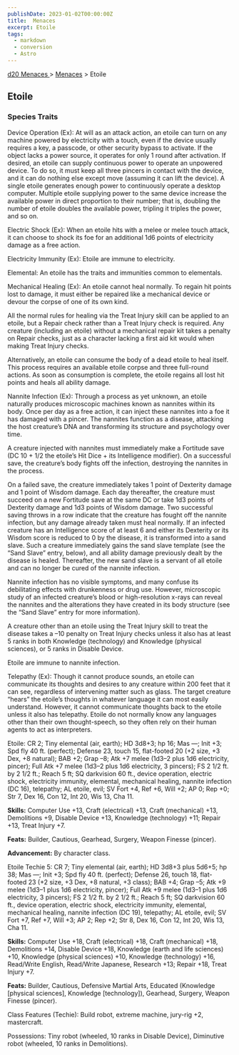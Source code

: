 ```yaml
---
publishDate: 2023-01-02T00:00:00Z
title:  Menaces
excerpt: Etoile
tags:
  - markdown
  - conversion
  - Astro
---
```


[ d20 Menaces ](/#menacesD20) > [ Menaces](menaces-d20-menaces-index) > Etoile

##  Etoile

###  Species Traits

Device Operation (Ex): At will as an attack action, an etoile can turn on any
machine powered by electricity with a touch, even if the device usually
requires a key, a passcode, or other security bypass to activate. If the
object lacks a power source, it operates for only 1 round after activation. If
desired, an etoile can supply continuous power to operate an unpowered device.
To do so, it must keep all three pincers in contact with the device, and it
can do nothing else except move (assuming it can lift the device). A single
etoile generates enough power to continuously operate a desktop computer.
Multiple etoile supplying power to the same device increase the available
power in direct proportion to their number; that is, doubling the number of
etoile doubles the available power, tripling it triples the power, and so on.

Electric Shock (Ex): When an etoile hits with a melee or melee touch attack,
it can choose to shock its foe for an additional 1d6 points of electricity
damage as a free action.

Electricity Immunity (Ex): Etoile are immune to electricity.

Elemental: An etoile has the traits and immunities common to elementals.

Mechanical Healing (Ex): An etoile cannot heal normally. To regain hit points
lost to damage, it must either be repaired like a mechanical device or devour
the corpse of one of its own kind.

All the normal rules for healing via the Treat Injury skill can be applied to
an etoile, but a Repair check rather than a Treat Injury check is required.
Any creature (including an etoile) without a mechanical repair kit takes a
penalty on Repair checks, just as a character lacking a first aid kit would
when making Treat Injury checks.

Alternatively, an etoile can consume the body of a dead etoile to heal itself.
This process requires an available etoile corpse and three full-round actions.
As soon as consumption is complete, the etoile regains all lost hit points and
heals all ability damage.

Nannite Infection (Ex): Through a process as yet unknown, an etoile naturally
produces microscopic machines known as nannites within its body. Once per day
as a free action, it can inject these nannites into a foe it has damaged with
a pincer. The nannites function as a disease, attacking the host creature’s
DNA and transforming its structure and psychology over time.

A creature injected with nannites must immediately make a Fortitude save (DC
10 + 1/2 the etoile’s Hit Dice + its Intelligence modifier). On a successful
save, the creature’s body fights off the infection, destroying the nannites in
the process.

On a failed save, the creature immediately takes 1 point of Dexterity damage
and 1 point of Wisdom damage. Each day thereafter, the creature must succeed
on a new Fortitude save at the same DC or take 1d3 points of Dexterity damage
and 1d3 points of Wisdom damage. Two successful saving throws in a row
indicate that the creature has fought off the nannite infection, but any
damage already taken must heal normally. If an infected creature has an
Intelligence score of at least 6 and either its Dexterity or its Wisdom score
is reduced to 0 by the disease, it is transformed into a sand slave. Such a
creature immediately gains the sand slave template (see the “Sand Slave”
entry, below), and all ability damage previously dealt by the disease is
healed. Thereafter, the new sand slave is a servant of all etoile and can no
longer be cured of the nannite infection.

Nannite infection has no visible symptoms, and many confuse its debilitating
effects with drunkenness or drug use. However, microscopic study of an
infected creature’s blood or high-resolution x-rays can reveal the nannites
and the alterations they have created in its body structure (see the “Sand
Slave” entry for more information).

A creature other than an etoile using the Treat Injury skill to treat the
disease takes a –10 penalty on Treat Injury checks unless it also has at least
5 ranks in both Knowledge (technology) and Knowledge (physical sciences), or 5
ranks in Disable Device.

Etoile are immune to nannite infection.

Telepathy (Ex): Though it cannot produce sounds, an etoile can communicate its
thoughts and desires to any creature within 200 feet that it can see,
regardless of intervening matter such as glass. The target creature “hears”
the etoile’s thoughts in whatever language it can most easily understand.
However, it cannot communicate thoughts back to the etoile unless it also has
telepathy. Etoile do not normally know any languages other than their own
thought-speech, so they often rely on their human agents to act as
interpreters.

Etoile: CR 2; Tiny elemental (air, earth); HD 3d8+3; hp 16; Mas —; Init +3;
Spd fly 40 ft. (perfect); Defense 23, touch 15, flat-footed 20 (+2 size, +3
Dex, +8 natural); BAB +2; Grap –8; Atk +7 melee (1d3–2 plus 1d6 electricity,
pincer); Full Atk +7 melee (1d3–2 plus 1d6 electricity, 3 pincers); FS 2 1/2
ft. by 2 1/2 ft.; Reach 5 ft; SQ darkvision 60 ft., device operation, electric
shock, electricity immunity, elemental, mechanical healing, nannite infection
(DC 16), telepathy; AL etoile, evil; SV Fort +4, Ref +6, Will +2; AP 0; Rep
+0; Str 7, Dex 16, Con 12, Int 20, Wis 13, Cha 11.

**Skills:** Computer Use +13, Craft (electrical) +13, Craft (mechanical) +13,
Demolitions +9, Disable Device +13, Knowledge (technology) +11; Repair +13,
Treat Injury +7.

**Feats:** Builder, Cautious, Gearhead, Surgery, Weapon Finesse (pincer).

**Advancement:** By character class.

Etoile Techie 5: CR 7; Tiny elemental (air, earth); HD 3d8+3 plus 5d6+5; hp
38; Mas —; Init +3; Spd fly 40 ft. (perfect); Defense 26, touch 18, flat-
footed 23 (+2 size, +3 Dex, +8 natural, +3 class); BAB +4; Grap –5; Atk +9
melee (1d3–1 plus 1d6 electricity, pincer); Full Atk +9 melee (1d3–1 plus 1d6
electricity, 3 pincers); FS 2 1/2 ft. by 2 1/2 ft.; Reach 5 ft; SQ darkvision
60 ft., device operation, electric shock, electricity immunity, elemental,
mechanical healing, nannite infection (DC 19), telepathy; AL etoile, evil; SV
Fort +7, Ref +7, Will +3; AP 2; Rep +2; Str 8, Dex 16, Con 12, Int 20, Wis 13,
Cha 11.

**Skills:** Computer Use +18, Craft (electrical) +18, Craft (mechanical) +18,
Demolitions +14, Disable Device +18, Knowledge (earth and life sciences) +10,
Knowledge (physical sciences) +10, Knowledge (technology) +16, Read/Write
English, Read/Write Japanese, Research +13; Repair +18, Treat Injury +7.

**Feats:** Builder, Cautious, Defensive Martial Arts, Educated (Knowledge
[physical sciences], Knowledge [technology]), Gearhead, Surgery, Weapon
Finesse (pincer).

Class Features (Techie): Build robot, extreme machine, jury-rig +2,
mastercraft.

Possessions: Tiny robot (wheeled, 10 ranks in Disable Device), Diminutive
robot (wheeled, 10 ranks in Demolitions).

